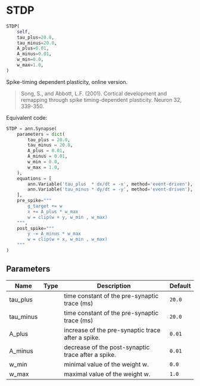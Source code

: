 # STDP { #ANNarchy.models.Synapses.STDP }

```python
STDP(
    self,
    tau_plus=20.0,
    tau_minus=20.0,
    A_plus=0.01,
    A_minus=0.01,
    w_min=0.0,
    w_max=1.0,
)
```

Spike-timing dependent plasticity, online version.

> Song, S., and Abbott, L.F. (2001). Cortical development and remapping through spike timing-dependent plasticity. Neuron 32, 339-350. 

Equivalent code:

```python
STDP = ann.Synapse(
    parameters = dict(
        tau_plus = 20.0,
        tau_minus = 20.0,
        A_plus = 0.01,
        A_minus = 0.01,
        w_min = 0.0,
        w_max = 1.0,
    ),
    equations = [
        ann.Variable('tau_plus  * dx/dt = -x', method='event-driven'),
        ann.Variable('tau_minus * dy/dt = -y', method='event-driven'),
    ],
    pre_spike="""
        g_target += w
        x += A_plus * w_max
        w = clip(w + y, w_min , w_max)
    """,
    post_spike="""
        y -= A_minus * w_max
        w = clip(w + x, w_min , w_max)
    """
)
```

## Parameters {.doc-section .doc-section-parameters}

| Name      | Type   | Description                                        | Default   |
|-----------|--------|----------------------------------------------------|-----------|
| tau_plus  |        | time constant of the pre-synaptic trace (ms)       | `20.0`    |
| tau_minus |        | time constant of the pre-synaptic trace (ms)       | `20.0`    |
| A_plus    |        | increase of the pre-synaptic trace after a spike.  | `0.01`    |
| A_minus   |        | decrease of the post-synaptic trace after a spike. | `0.01`    |
| w_min     |        | minimal value of the weight w.                     | `0.0`     |
| w_max     |        | maximal value of the weight w.                     | `1.0`     |